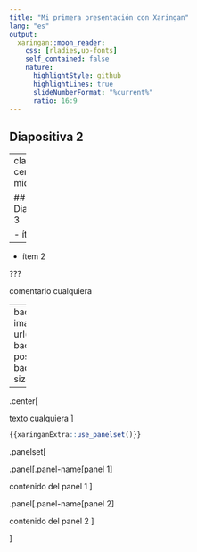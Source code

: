 ```yaml
---
title: "Mi primera presentación con Xaringan"
lang: "es"
output:
  xaringan::moon_reader:
    css: [rladies,uo-fonts]
    self_contained: false
    nature:
      highlightStyle: github
      highlightLines: true
      slideNumberFormat: "%current%"
      ratio: 16:9
---
```


## Diapositiva 2

---
class: center, middle

## Diapositiva 3

- ítem 1

--

- ítem 2

???

comentario cualquiera 

---
background-image: url("fractal.gif")
background-position: right
background-size: cover

---

.center[

texto cualquiera
]

```r
{{xaringanExtra::use_panelset()}}
```

.panelset[

.panel[.panel-name[panel 1]

contenido del panel 1
]

.panel[.panel-name[panel 2]

contenido del panel 2
]

]
